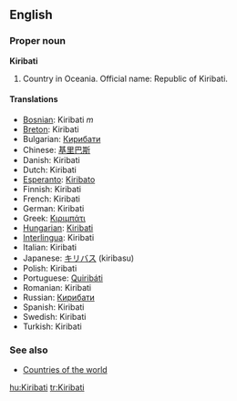 ==English==

===Proper noun===
'''Kiribati'''

# Country in Oceania. Official name: Republic of Kiribati.

====Translations====
*[[Bosnian]]: Kiribati ''m''
*[[Breton]]: Kiribati
*Bulgarian: [[Кирибати]]
*Chinese: [[基里巴斯]]
*Danish: Kiribati
*Dutch: Kiribati
*[[Esperanto]]: [[Kiribato]]
*Finnish: Kiribati
*French: Kiribati
*German: Kiribati
*Greek: [[Κιριμπάτι]]
*[[Hungarian]]: [[Kiribati]]
*[[Interlingua]]: Kiribati
*Italian: Kiribati
*Japanese: [[キリバス]] (kiribasu)
*Polish: Kiribati
*Portuguese: [[Quiribáti]]
*Romanian: Kiribati
*Russian: [[Кирибати]]
*Spanish: Kiribati
*Swedish: Kiribati
*Turkish: Kiribati

===See also===
*[[Countries of the world]]

[[hu:Kiribati]]
[[tr:Kiribati]]